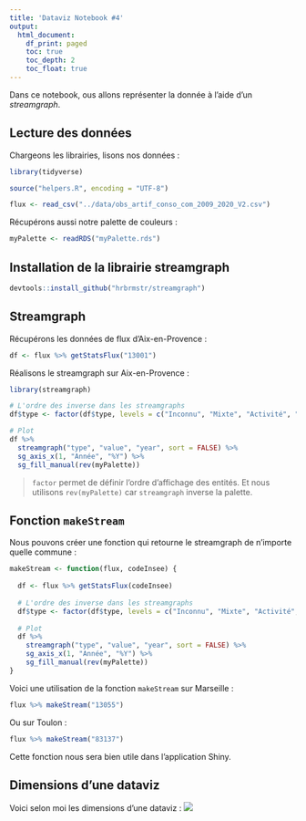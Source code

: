```yaml
---
title: 'Dataviz Notebook #4'
output:
  html_document:
    df_print: paged
    toc: true
    toc_depth: 2
    toc_float: true
---
```


Dans ce notebook, ous allons représenter la donnée à l'aide d'un _streamgraph_.

## Lecture des données
Chargeons les librairies, lisons nos données :
```r
library(tidyverse)

source("helpers.R", encoding = "UTF-8")

flux <- read_csv("../data/obs_artif_conso_com_2009_2020_V2.csv")
```

Récupérons aussi notre palette de couleurs :
```r
myPalette <- readRDS("myPalette.rds")
```

## Installation de la librairie streamgraph
```r
devtools::install_github("hrbrmstr/streamgraph")
```

## Streamgraph
Récupérons les données de flux d'Aix-en-Provence :
```r
df <- flux %>% getStatsFlux("13001")
```

Réalisons le streamgraph sur Aix-en-Provence :
```r
library(streamgraph)

# L'ordre des inverse dans les streamgraphs
df$type <- factor(df$type, levels = c("Inconnu", "Mixte", "Activité", "Habitat"))

# Plot
df %>%
  streamgraph("type", "value", "year", sort = FALSE) %>%
  sg_axis_x(1, "Année", "%Y") %>% 
  sg_fill_manual(rev(myPalette))

```

> `factor` permet de définir l'ordre d'affichage des entités. Et nous utilisons `rev(myPalette)` car `streamgraph` inverse la palette.

## Fonction `makeStream`
Nous pouvons créer une fonction qui retourne le streamgraph de n'importe quelle commune :
```r
makeStream <- function(flux, codeInsee) {
  
  df <- flux %>% getStatsFlux(codeInsee)
  
  # L'ordre des inverse dans les streamgraphs
  df$type <- factor(df$type, levels = c("Inconnu", "Mixte", "Activité", "Habitat"))
  
  # Plot
  df %>%
    streamgraph("type", "value", "year", sort = FALSE) %>%
    sg_axis_x(1, "Année", "%Y") %>% 
    sg_fill_manual(rev(myPalette))
}
```

Voici une utilisation de la fonction `makeStream` sur Marseille :
```r
flux %>% makeStream("13055")
```

Ou sur Toulon :
```r
flux %>% makeStream("83137")
```

Cette fonction nous sera bien utile dans l'application Shiny.

## Dimensions d'une dataviz
Voici selon moi les dimensions d'une dataviz :
![](files/dimensions.png)